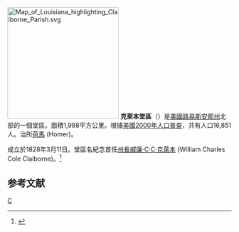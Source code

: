 {{Otheruses|克萊本縣|subject=美國路易斯安那州的一個縣|other=同名的縣}}
[[File:Map_of_Louisiana_highlighting_Claiborne_Parish.svg|250px]]
'''克萊本堂區'''（{{lang-en|Claiborne Parish}}）是[[美國|美國]][[路易斯安那州|路易斯安那州]]北部的一個堂區。面積1,988平方公里。根據[[美國2000年人口普查|美國2000年人口普查]]，共有人口16,851人。治所[[荷馬_(路易西安納州)|荷馬]] (Homer)。

成立於1828年3月11日。堂區名紀念首任[[路易斯安那州州長|州長]][[威廉·C·C·克萊本|威廉·C·C·克萊本]] (William Charles Cole Claiborne)。<ref>{{Cite web |url=http://www.dhh.louisiana.gov/OPH/PHP%202005/PDF/Claiborne/Parish%20Claiborne.pdf |title=Claiborne Parish |accessdate=2007-02-11 |archive-date=2017-01-25 |archive-url=https://web.archive.org/web/20170125152549/http://www.dhh.louisiana.gov/OPH/PHP%25202005/PDF/Claiborne/Parish%2520Claiborne.pdf |dead-url=no }}</ref>

==参考文献==
<div class="references-small">
<references />
</div>

{{路易斯安那州}}

[[Category:路易斯安那州行政區劃|C]]